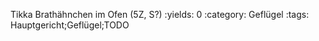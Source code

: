 Tikka Brathähnchen im Ofen (5Z, S?)
:yields: 0
:category: Geflügel
:tags: Hauptgericht;Geflügel;TODO
